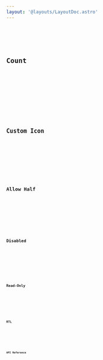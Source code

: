 ```yaml
---
layout: '@layouts/LayoutDoc.astro'
---
```




<Preview client:load>
	<Fragment slot="preview">
		<Example client:only="react" />
	</Fragment>
	<Fragment slot="code">
		<Code code={ExampleRaw} lang="tsx" />
	</Fragment>
</Preview>

## Count

<Preview client:load>
	<Fragment slot="preview">
		<ExampleCount client:only="react" />
	</Fragment>
	<Fragment slot="code">
		<Code code={ExampleCountRaw} lang="tsx" />
	</Fragment>
</Preview>

## Custom Icon

<Preview client:load>
	<Fragment slot="preview">
		<ExampleCustomIcon client:only="react" />
	</Fragment>
	<Fragment slot="code">
		<Code code={ExampleCustomIconRaw} lang="tsx" />
	</Fragment>
</Preview>

## Allow Half

<Preview client:load>
	<Fragment slot="preview">
		<ExampleAllowHalf client:only="react" />
	</Fragment>
	<Fragment slot="code">
		<Code code={ExampleAllowHalfRaw} lang="tsx" />
	</Fragment>
</Preview>

## Disabled

<Preview client:load>
	<Fragment slot="preview">
		<ExampleDisabled client:only="react" />
	</Fragment>
	<Fragment slot="code">
		<Code code={ExampleDisabledRaw} lang="tsx" />
	</Fragment>
</Preview>

## Read-Only

<Preview client:load>
	<Fragment slot="preview">
		<ExampleReadOnly client:only="react" />
	</Fragment>
	<Fragment slot="code">
		<Code code={ExampleReadonlyRaw} lang="tsx" />
	</Fragment>
</Preview>

## RTL

<Preview client:load>
	<Fragment slot="preview">
		<ExampleRTL client:only="react" />
	</Fragment>
	<Fragment slot="code">
		<Code code={ExampleRTLRaw} lang="tsx" />
	</Fragment>
</Preview>

## API Reference

<ApiTable   />
